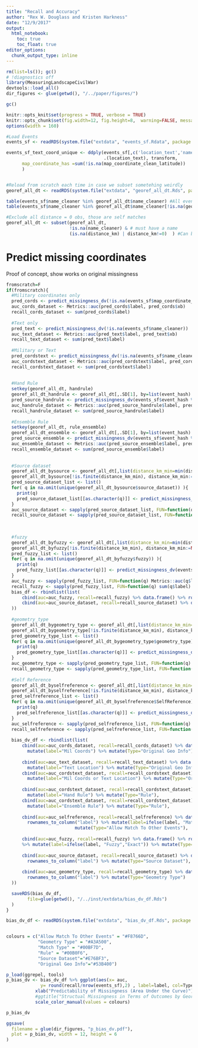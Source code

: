 ```yaml
---
title: "Recall and Accuracy"
author: "Rex W. Douglass and Kristen Harkness"
date: "12/9/2017"
output: 
  html_notebook:
    toc: true
    toc_float: true
editor_options: 
  chunk_output_type: inline
---
```



```r
rm(list=ls()); gc()
# !diagnostics off
library(MeasuringLandscapeCivilWar)
devtools::load_all()
dir_figures <- glue(getwd(), "/../paper/figures/")

gc()

knitr::opts_knit$set(progress = TRUE, verbose = TRUE)
knitr::opts_chunk$set(fig.width=12, fig.height=8,  warning=FALSE, message=FALSE, cache=TRUE)
options(width = 160)

```


```r

#Load Events
events_sf <- readRDS(system.file("extdata", "events_sf.Rdata", package = "MeasuringLandscapeCivilWar")) 

events_sf_text_coord_unique <- ddply(events_sf[,c('location_text','name_clean','name_cleaner','document_district_clean','map_coordinate_clean_latitude','map_coordinate_clean_longitude')],
                                     .(location_text), transform,
      map_coordinate_has =sum(!is.na(map_coordinate_clean_latitude))
      )


#Reload from scratch each time in case we subset sometehing weirdly
georef_all_dt <- readRDS(system.file("extdata", "georef_all_dt.Rds", package = "MeasuringLandscapeCivilWar")) 

table(events_sf$name_cleaner %in% georef_all_dt$name_cleaner) #All events are in here
table(events_sf$name_cleaner %in% georef_all_dt$name_cleaner[!is.na(georef_all_dt$georef_b)]) #7,742 events with at least one gazeteer suggestion

#Exclude all distance = 0 obs, those are self matches
georef_all_dt <- subset(georef_all_dt, 
                        !is.na(name_cleaner) & # must have a name
                        (is.na(distance_km) | distance_km!=0)  ) #Can be either missing or not zero. Only thing we drop is zero because that's a self match
```


# Predict missing coordinates

Proof of concept, show works on original missingness


```r

fromscratch=F
if(fromscratch){
  #Military coordinates only
  pred_cords <- predict_missingness_dv(!is.na(events_sf$map_coordinate_clean_latitude))
  auc_cords_dataset <- Metrics::auc(pred_cords$label, pred_cords$xb)
  recall_cords_dataset <- sum(pred_cords$label)
  
  #Text only
  pred_text <- predict_missingness_dv(!is.na(events_sf$name_cleaner))
  auc_text_dataset <- Metrics::auc(pred_text$label, pred_text$xb)
  recall_text_dataset <- sum(pred_text$label)
  
  #Military or Text
  pred_cordstext <- predict_missingness_dv(!is.na(events_sf$name_cleaner) | !is.na(events_sf$map_coordinate_clean_latitude))
  auc_cordstext_dataset <- Metrics::auc(pred_cordstext$label, pred_cordstext$xb)
  recall_cordstext_dataset <- sum(pred_cordstext$label)
  
  
  #Hand Rule
  setkey(georef_all_dt, handrule)
  georef_all_dt_handrule <- georef_all_dt[,.SD[1], by=list(event_hash) ]
  pred_source_handrule <- predict_missingness_dv(events_sf$event_hash %in% georef_all_dt_handrule$event_hash)
  auc_handrule_dataset <- Metrics::auc(pred_source_handrule$label, pred_source_handrule$xb)
  recall_handrule_dataset <- sum(pred_source_handrule$label)
  
  #Ensemble Rule
  setkey(georef_all_dt, rule_ensemble)
  georef_all_dt_ensemble <- georef_all_dt[,.SD[1], by=list(event_hash) ]
  pred_source_ensemble <- predict_missingness_dv(events_sf$event_hash %in% georef_all_dt_ensemble$event_hash)
  auc_ensemble_dataset <- Metrics::auc(pred_source_ensemble$label, pred_source_ensemble$xb)
  recall_ensemble_dataset <- sum(pred_source_ensemble$label)
  
  
  #Source dataset
  georef_all_dt_bysource <- georef_all_dt[,list(distance_km_min=min(distance_km, na.rm=T) ),by=list(event_hash, source_dataset)] ; dim(georef_all_dt_bysource)
  georef_all_dt_bysource[!is.finite(distance_km_min), distance_km_min:=NA]
  pred_source_dataset_list <- list()
  for( q in na.omit(unique(georef_all_dt_bysource$source_dataset)) ){
    print(q)
    pred_source_dataset_list[[as.character(q)]] <- predict_missingness_dv(events_sf$event_hash %in% georef_all_dt_bysource[source_dataset==q & !is.na(distance_km_min)]$event_hash)
  }
  auc_source_dataset <- sapply(pred_source_dataset_list, FUN=function(q) Metrics::auc(q$label, q$xb))
  recall_source_dataset <- sapply(pred_source_dataset_list, FUN=function(q) sum(q$label) )
  
  
  
  #fuzzy
  georef_all_dt_byfuzzy <- georef_all_dt[,list(distance_km_min=min(distance_km, na.rm=T) ),by=list(event_hash, fuzzy)] ; dim(georef_all_dt_bysource)
  georef_all_dt_byfuzzy[!is.finite(distance_km_min), distance_km_min:=NA]
  pred_fuzzy_list <- list()
  for( q in na.omit(unique(georef_all_dt_byfuzzy$fuzzy)) ){
    print(q)
    pred_fuzzy_list[[as.character(q)]] <- predict_missingness_dv(events_sf$event_hash %in% georef_all_dt_byfuzzy[fuzzy==q & !is.na(distance_km_min)]$event_hash)
  }
  auc_fuzzy <- sapply(pred_fuzzy_list, FUN=function(q) Metrics::auc(q$label, q$xb))
  recall_fuzzy <- sapply(pred_fuzzy_list, FUN=function(q) sum(q$label) )
  bias_df <- rbindlist(list(
      cbind(auc=auc_fuzzy, recall=recall_fuzzy) %>% data.frame() %>% rownames_to_column("label") %>% mutate(Type="Fuzzy"),
      cbind(auc=auc_source_dataset, recall=recall_source_dataset) %>% data.frame() %>% rownames_to_column("label") %>% mutate(Type="Source Dataset") 
  ))
  
  #geometry_type
  georef_all_dt_bygeometry_type <- georef_all_dt[,list(distance_km_min=min(distance_km, na.rm=T) ),by=list(event_hash, geometry_type)] 
  georef_all_dt_bygeometry_type[!is.finite(distance_km_min), distance_km_min:=NA]
  pred_geometry_type_list <- list()
  for( q in na.omit(unique(georef_all_dt_bygeometry_type$geometry_type)) ){
    print(q)
    pred_geometry_type_list[[as.character(q)]] <- predict_missingness_dv(events_sf$event_hash %in% georef_all_dt_bygeometry_type[geometry_type==q & !is.na(distance_km_min)]$event_hash)
  }
  auc_geometry_type <- sapply(pred_geometry_type_list, FUN=function(q) Metrics::auc(q$label, q$xb))
  recall_geometry_type <- sapply(pred_geometry_type_list, FUN=function(q) sum(q$label) )
  
  #Self Reference
  georef_all_dt_byselfreference <- georef_all_dt[,list(distance_km_min=min(distance_km, na.rm=T) ),by=list(event_hash, SelfReference )] ; dim(georef_all_dt_bysource)
  georef_all_dt_byselfreference[!is.finite(distance_km_min), distance_km_min:=NA]
  pred_selfreference_list <- list()
  for( q in na.omit(unique(georef_all_dt_byselfreference$SelfReference)) ){
    print(q)
    pred_selfreference_list[[as.character(q)]] <- predict_missingness_dv(events_sf$event_hash %in% georef_all_dt_byselfreference[SelfReference==q & !is.na(distance_km_min)]$event_hash)
  }
  auc_selfreference <- sapply(pred_selfreference_list, FUN=function(q) Metrics::auc(q$label, q$xb))
  recall_selfreference <- sapply(pred_selfreference_list, FUN=function(q) sum(q$label) )
  
  bias_dv_df <- rbindlist(list(
      cbind(auc=auc_cords_dataset, recall=recall_cords_dataset) %>% data.frame() %>% rownames_to_column("label") %>% 
        mutate(label="Mil Coords") %>% mutate(Type="Original Geo Info"),
  
      cbind(auc=auc_text_dataset, recall=recall_text_dataset) %>% data.frame() %>% rownames_to_column("label") %>% 
        mutate(label="Text Location") %>% mutate(Type="Original Geo Info"),
      cbind(auc=auc_cordstext_dataset, recall=recall_cordstext_dataset) %>% data.frame() %>% rownames_to_column("label") %>% 
        mutate(label="Mil Coords or Text Location") %>% mutate(Type="Original Geo Info"),
  
      cbind(auc=auc_cordstext_dataset, recall=recall_cordstext_dataset) %>% data.frame() %>% rownames_to_column("label") %>% 
        mutate(label="Hand Rule") %>% mutate(Type="Rule"),
      cbind(auc=auc_cordstext_dataset, recall=recall_cordstext_dataset) %>% data.frame() %>% rownames_to_column("label") %>% 
        mutate(label="Ensemble Rule") %>% mutate(Type="Rule"),
          
      cbind(auc=auc_selfreference, recall=recall_selfreference) %>% data.frame() %>% 
        rownames_to_column("label") %>% mutate(label=ifelse(label, "Match to Other Events","No Match to Other Events")) %>% 
                          mutate(Type="Allow Match To Other Events"),
      
      cbind(auc=auc_fuzzy, recall=recall_fuzzy) %>% data.frame() %>% rownames_to_column("label") 
      %>% mutate(label=ifelse(label, "Fuzzy","Exact")) %>% mutate(Type="Match Type"),
      
      cbind(auc=auc_source_dataset, recall=recall_source_dataset) %>% data.frame() %>% 
        rownames_to_column("label") %>% mutate(Type="Source Dataset"),
      
      cbind(auc=auc_geometry_type, recall=recall_geometry_type) %>% data.frame() %>% 
        rownames_to_column("label") %>% mutate(Type="Geometry Type")
  ))

  saveRDS(bias_dv_df,
        file=glue(getwd(), "/../inst/extdata/bias_dv_df.Rds")
  )
}

```



```r


bias_dv_df <- readRDS(system.file("extdata", "bias_dv_df.Rds", package = "MeasuringLandscapeCivilWar"))


colours = c("Allow Match To Other Events" = "#F8766D",
            "Geometry Type" = "#A3A500",
            "Match Type" = "#00BF7D",
            "Rule" = "#00B0F6",
            "Source Dataset"="#E76BF3",
            "Original Geo Info"="#53B400") 

p_load(ggrepel, tools)
p_bias_dv <- bias_dv_df %>% ggplot(aes(x= auc,
             y= round(recall/nrow(events_sf),2) , label=label, col=Type)) + geom_text_repel(size=3) + theme_bw() +
           xlab("Predictability of Missingness (Area Under the Curve)") + ylab("Recall Ratio") +
           #ggtitle("Structual Missingness in Terms of Outcomes by Georeferencing Strategy")
           scale_color_manual(values = colours)

p_bias_dv

ggsave(
  filename = glue(dir_figures, "p_bias_dv.pdf"),
  plot = p_bias_dv, width = 12, height = 6
)

```




